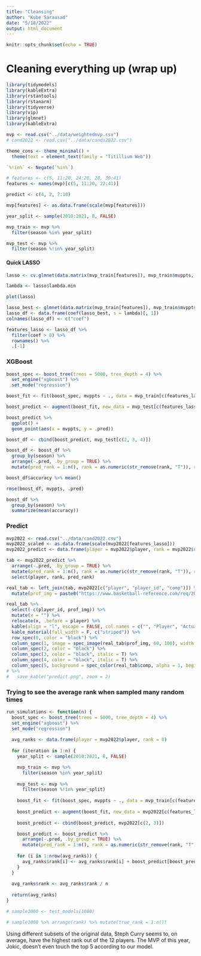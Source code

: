 ```yaml
---
title: "Cleansing"
author: "Kobe Sarausad"
date: "5/18/2022"
output: html_document
---
```


```r
knitr::opts_chunk$set(echo = TRUE)
```

# Cleaning everything up (wrap up)

```r
library(tidymodels)
library(kableExtra)
library(rstantools)
library(rstanarm)
library(tidyverse)
library(vip)
library(glmnet)
library(kableExtra)

mvp <- read.csv("../data/weightedmvp.csv")
# cand2022 <- read.csv("../data/cands2022.csv")

theme_cons <- theme_minimal() +
  theme(text = element_text(family = "Titillium Web"))
```

```r
`%!in%` <- Negate(`%in%`)

# features <- c(5, 11:20, 24:26, 28, 30:41)
features <- names(mvp)[c(5, 11:20, 22:41)]

predict <- c(4, 2, 7:10)

mvp[features] <- as.data.frame(scale(mvp[features]))

year_split <- sample(2010:2021, 8, FALSE)

mvp_train <- mvp %>% 
  filter(season %in% year_split)

mvp_test <- mvp %>%
  filter(season %!in% year_split)
```

#### Quick LASSO

```r
lasso <- cv.glmnet(data.matrix(mvp_train[features]), mvp_train$mvppts, alpha = 1)

lambda <- lasso$lambda.min

plot(lasso)

lasso_best <- glmnet(data.matrix(mvp_train[features]), mvp_train$mvppts, alpha = lambda)
lasso_df <- data.frame(coef(lasso_best, s = lambda)[, 1])
colnames(lasso_df) <- c("coef")

features_lasso <- lasso_df %>% 
  filter(coef > 0) %>% 
  rownames() %>% 
  .[-1]
```

### XGBoost

```r
boost_spec <- boost_tree(trees = 5000, tree_depth = 4) %>%
  set_engine("xgboost") %>%
  set_mode("regression")

boost_fit <- fit(boost_spec, mvppts ~ ., data = mvp_train[c(features_lasso, "mvppts")])

boost_predict <- augment(boost_fit, new_data = mvp_test[c(features_lasso, "mvppts")])

boost_predict %>% 
  ggplot() +
  geom_point(aes(x = mvppts, y = .pred))

boost_df <- cbind(boost_predict, mvp_test[c(2, 3, 4)])

boost_df <- boost_df %>% 
  group_by(season) %>% 
  arrange(-.pred, .by_group = TRUE) %>% 
  mutate(pred_rank = 1:n(), rank = as.numeric(str_remove(rank, "T")), rank_diff_sq = (rank-pred_rank)^2, accuracy = pred_rank == rank)

boost_df$accuracy %>% mean()

rmse(boost_df, mvppts, .pred)

boost_df %>% 
  group_by(season) %>% 
  summarize(mean(accuracy))
```

### Predict

```r
mvp2022 <- read.csv("../data/cand2022.csv")
mvp2022_scaled <- as.data.frame(scale(mvp2022[features_lasso]))
mvp2022_predict <- data.frame(player = mvp2022$player, rank = mvp2022$rank ,augment(boost_fit, new_data = mvp2022_scaled))

tab <- mvp2022_predict %>% 
  arrange(-.pred, .by_group = TRUE) %>% 
  mutate(pred_rank = 1:n(), rank = as.numeric(str_remove(rank, "T")), rank_diff_sq = (rank-pred_rank)^2, accuracy = pred_rank == rank) %>% 
  select(player, rank, pred_rank)

real_tab <- left_join(tab, mvp2022[c("player", "player_id", "comp")]) %>% 
  mutate(prof_img = paste0("https://www.basketball-reference.com/req/202106291/images/players/", player_id, ".jpg")) 

real_tab %>% 
  select(-c(player_id, prof_img)) %>% 
  mutate(x = "") %>% 
  relocate(x, .before = player) %>% 
  kable(align = "l", escape = FALSE, col.names = c("", "Player", "Actual Rank", "Predicted Rank", "Sent. Score")) %>% 
  kable_material(full_width = F, c("striped")) %>% 
  row_spec(0, color = "black") %>% 
  column_spec(1, image = spec_image(real_tab$prof_img, 60, 100), width = "4em") %>% 
  column_spec(2, color = "black") %>% 
  column_spec(3, color = "black", italic = T) %>% 
  column_spec(4, color = "black", italic = T) %>% 
  column_spec(5, background = spec_color(real_tab$comp, alpha = 1, begin = 0.3, end = 1,  option = "D", direction = 1, scale_from = c(-0.5, 1)), color = "white") 
# %>%
#   save_kable("predict.png", zoom = 2)
```

### Trying to see the average rank when sampled many random times

```r
run_simulations <- function(n) {
  boost_spec <- boost_tree(trees = 5000, tree_depth = 4) %>%
  set_engine("xgboost") %>%
  set_mode("regression")
  
  avg_ranks <- data.frame(player = mvp2022$player, rank = 0)
  
  for (iteration in 1:n) {
    year_split <- sample(2010:2021, 8, FALSE)

    mvp_train <- mvp %>% 
      filter(season %in% year_split)
    
    mvp_test <- mvp %>%
      filter(season %!in% year_split)
    
    boost_fit <- fit(boost_spec, mvppts ~ ., data = mvp_train[c(features_lasso, "mvppts")])
    
    boost_predict <- augment(boost_fit, new_data = mvp2022[c(features_lasso, "mvppts")])
    
    boost_predict <- cbind(boost_predict, mvp2022[c(2, 3)])

    boost_predict <- boost_predict %>% 
      arrange(-.pred, .by_group = TRUE) %>% 
      mutate(pred_rank = 1:n(), rank = as.numeric(str_remove(rank, "T")), rank_diff_sq = (rank-pred_rank)^2, accuracy = pred_rank == rank)
    
    for (i in 1:nrow(avg_ranks)) {
      avg_ranks$rank[i] <- avg_ranks$rank[i] + boost_predict[boost_predict$player == avg_ranks$player[i], ]$pred_rank
    }
  }
  
  avg_ranks$rank <- avg_ranks$rank / n
  
  return(avg_ranks)
}

# sample1000 <- test_models(1000)

# sample1000 %>% arrange(rank) %>% mutate(true_rank = 1:n())
```
Using different subsets of the original data, Steph Curry seems to, on average, have the highest rank out of the 12 players. The MVP of this year, Jokic, doesn't even touch the top 5 according to our model.